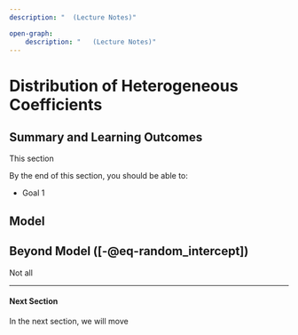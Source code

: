 ```yaml
--- 
description: "  (Lecture Notes)"

open-graph:
    description: "   (Lecture Notes)"
---
```



# Distribution of Heterogeneous Coefficients {#sec-linear-distribution}

::: {.callout-note appearance="simple" icon=false}

## Summary and Learning Outcomes

This section  

By the end of this section, you should be able to:

- Goal 1
:::

## Model



## Beyond Model ([-@eq-random_intercept])


Not all

---

#### Next Section {.unnumbered}

In the next section, we will move